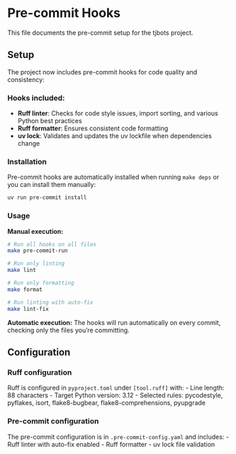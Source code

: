 # Pre-commit Hooks

This file documents the pre-commit setup for the tjbots project.

## Setup

The project now includes pre-commit hooks for code quality and consistency:

### Hooks included:
- **Ruff linter**: Checks for code style issues, import sorting, and various Python best practices
- **Ruff formatter**: Ensures consistent code formatting
- **uv lock**: Validates and updates the uv lockfile when dependencies change

### Installation

Pre-commit hooks are automatically installed when running `make deps` or you can install them manually:

```bash
uv run pre-commit install
```

### Usage

**Manual execution:**
```bash
# Run all hooks on all files
make pre-commit-run

# Run only linting
make lint

# Run only formatting  
make format

# Run linting with auto-fix
make lint-fix
```

**Automatic execution:**
The hooks will run automatically on every commit, checking only the files you're committing.

## Configuration

### Ruff configuration
Ruff is configured in `pyproject.toml` under `[tool.ruff]` with:
- Line length: 88 characters
- Target Python version: 3.12
- Selected rules: pycodestyle, pyflakes, isort, flake8-bugbear, flake8-comprehensions, pyupgrade

### Pre-commit configuration
The pre-commit configuration is in `.pre-commit-config.yaml` and includes:
- Ruff linter with auto-fix enabled
- Ruff formatter
- uv lock file validation